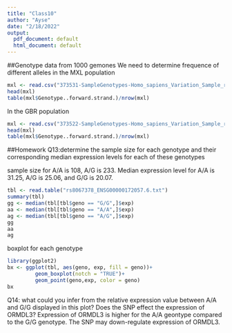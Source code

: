 ```yaml
---
title: "Class10"
author: "Ayse"
date: "2/18/2022"
output:
  pdf_document: default
  html_document: default
---
```


##Genotype data from 1000 gemones
We need to determine frequence of different alleles in the MXL population

```r
mxl <- read.csv("373531-SampleGenotypes-Homo_sapiens_Variation_Sample_rs8067378.csv")
head(mxl)
table(mxl$Genotype..forward.strand.)/nrow(mxl)
```

In the GBR population
```r
mxl <- read.csv("373522-SampleGenotypes-Homo_sapiens_Variation_Sample_rs8067378.csv")
head(mxl)
table(mxl$Genotype..forward.strand.)/nrow(mxl)
```

##Homework
Q13:determine the sample size for each genotype and their
corresponding median expression levels for each of these genotypes

sample size for A/A is 108, A/G is 233. Median expression level for A/A is 31.25, A/G is 25.06, and G/G is 20.07.
```r
tbl <- read.table("rs8067378_ENSG00000172057.6.txt")
summary(tbl)
gg <- median(tbl[tbl$geno == "G/G",]$exp)
aa <- median(tbl[tbl$geno == "A/A",]$exp)
ag <- median(tbl[tbl$geno == "A/G",]$exp)
gg
aa
ag
```
boxplot for each genotype
```r
library(ggplot2)
bx <- ggplot(tbl, aes(geno, exp, fill = geno))+
         geom_boxplot(notch = "TRUE")+
         geom_point(geno,exp, color = geno)
bx
```

Q14: what could you infer from the relative expression value between A/A and G/G displayed in this plot? Does the SNP effect the expression of ORMDL3?
Expression of ORMDL3 is higher for  the A/A geontype compared to the G/G genotype. The SNP may down-regulate expression of ORMDL3.
